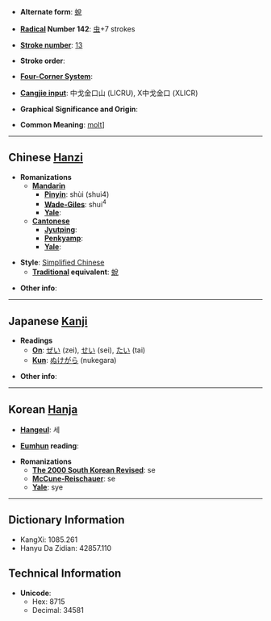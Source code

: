 * '''Alternate form''': [[蛻]]

* '''[[Wiktionary:Chinese radical index| Radical]] Number 142''': [[Wiktionary:Chinese radical index 虫|虫]]+7 strokes

* '''[[Wiktionary:Chinese total strokes index|Stroke number]]''': [[Wiktionary:Chinese total strokes index 13|13]]

* '''Stroke order''': 

* '''[[Wiktionary:Chinese four corner index|Four-Corner System]]''': 

* '''[[Wiktionary:Chinese Cangjie index|Cangjie input]]''': 中戈金口山 (LICRU), X中戈金口 (XLICR)

* '''Graphical Significance and Origin''': 

* '''Common Meaning''': [[molt]]]

----

== Chinese [[Hanzi]] ==

* '''Romanizations'''
** '''[[Mandarin]]'''
*** '''[[Pinyin]]''': shùi (shui4)
*** '''[[Wade-Giles]]''': shui<sup>4</sup>
*** '''[[Yale]]''': 
** '''[[Cantonese]]'''
*** '''[[Jyutping]]''':
*** '''[[Penkyamp]]''': 
*** '''[[Yale]]''': 

* '''Style''': [[Simplified Chinese]] 
** '''[[Traditional Chinese|Traditional]] equivalent''': [[蛻]]

* '''Other info''': 

----

== Japanese [[Kanji]] ==

* '''Readings'''
** '''[[On]]''': [[ぜい]] (zei), [[せい]] (sei), [[たい]] (tai)
** '''[[Kun]]''': [[ぬけがら]] (nukegara)

* '''Other info''':  

----

== Korean [[Hanja]] ==

* '''[[Hangeul]]''': 세

* '''[[Eumhun]] reading''': 

* '''Romanizations'''
** '''[[The 2000 South Korean Revised Romanization|The 2000 South Korean Revised]]''': se
** '''[[McCune-Reischauer]]''': se
** '''[[Yale]]''': sye

----

== Dictionary Information ==

* KangXi: 1085.261
* Hanyu Da Zidian: 42857.110

== Technical Information ==

* '''Unicode''':
** Hex: 8715
** Decimal: 34581